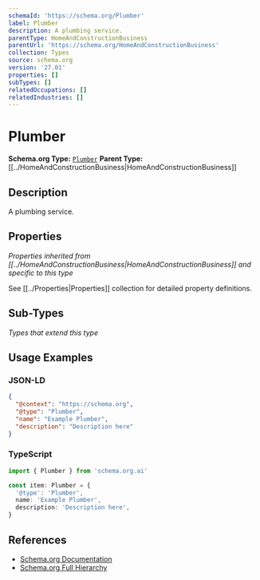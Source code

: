 ```yaml
---
schemaId: 'https://schema.org/Plumber'
label: Plumber
description: A plumbing service.
parentType: HomeAndConstructionBusiness
parentUrl: 'https://schema.org/HomeAndConstructionBusiness'
collection: Types
source: schema.org
version: '27.01'
properties: []
subTypes: []
relatedOccupations: []
relatedIndustries: []
---
```

# Plumber

**Schema.org Type:** [`Plumber`](https://schema.org/Plumber)
**Parent Type:** [[../HomeAndConstructionBusiness|HomeAndConstructionBusiness]]

## Description

A plumbing service.

## Properties

*Properties inherited from [[../HomeAndConstructionBusiness|HomeAndConstructionBusiness]] and specific to this type*

See [[../Properties|Properties]] collection for detailed property definitions.

## Sub-Types

*Types that extend this type*

## Usage Examples

### JSON-LD

```json
{
  "@context": "https://schema.org",
  "@type": "Plumber",
  "name": "Example Plumber",
  "description": "Description here"
}
```

### TypeScript

```typescript
import { Plumber } from 'schema.org.ai'

const item: Plumber = {
  '@type': 'Plumber',
  name: 'Example Plumber',
  description: 'Description here',
}
```

## References

- [Schema.org Documentation](https://schema.org/Plumber)
- [Schema.org Full Hierarchy](https://schema.org/docs/full.html)
